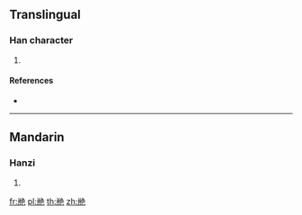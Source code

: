 {{character info/new}}
==Translingual==

===Han character===
{{Han char|rn=139|rad=色|as=08|sn=14|four=87417|canj=TTNAU,XTTNA}}

# {{defn|Han|sort=色08}}

====References====
* {{Han ref|kx=1014.081|dkj=30615|dj=1474.080|hdz=53072.140|uh=8275|ud=33397|bh=DB5B|bd=56155}}

----

==Mandarin==

===Hanzi===
{{cmn-hanzi|pin=[[píng]] ([[ping2]]), [[zào]] ([[zao4]])|wg=p'ing<sup>2</sup>, tsao<sup>4</sup>}}

# {{defn|lang=cmn|sort=色08}}

[[fr:艵]]
[[pl:艵]]
[[th:艵]]
[[zh:艵]]